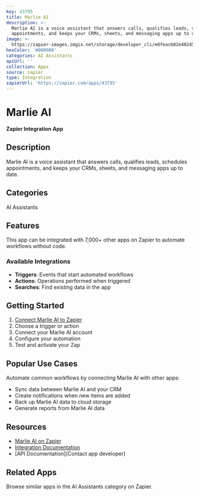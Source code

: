 ```yaml
---
key: 43795
title: Marlie AI
description: >-
  Marlie AI is a voice assistant that answers calls, qualifies leads, schedules
  appointments, and keeps your CRMs, sheets, and messaging apps up to date.
image: >-
  https://zapier-images.imgix.net/storage/developer_cli/e0feac602e4024575aba5624a0337e1c.png?auto=format%2Ccompress&ixlib=python-3.0.0&q=50
hexColor: '#000000'
categories: AI Assistants
apiUrl: ''
collection: Apps
source: zapier
type: Integration
zapierUrl: 'https://zapier.com/apps/43795'
---
```

# Marlie AI

**Zapier Integration App**

## Description

Marlie AI is a voice assistant that answers calls, qualifies leads, schedules appointments, and keeps your CRMs, sheets, and messaging apps up to date.

## Categories

AI Assistants

## Features

This app can be integrated with 7,000+ other apps on Zapier to automate workflows without code.

### Available Integrations

- **Triggers**: Events that start automated workflows
- **Actions**: Operations performed when triggered
- **Searches**: Find existing data in the app

## Getting Started

1. [Connect Marlie AI to Zapier](https://zapier.com/apps/43795)
2. Choose a trigger or action
3. Connect your Marlie AI account
4. Configure your automation
5. Test and activate your Zap

## Popular Use Cases

Automate common workflows by connecting Marlie AI with other apps:

- Sync data between Marlie AI and your CRM
- Create notifications when new items are added
- Back up Marlie AI data to cloud storage
- Generate reports from Marlie AI data

## Resources

- [Marlie AI on Zapier](https://zapier.com/apps/43795)
- [Integration Documentation](https://zapier.com/apps/43795/integrations)
- [API Documentation](Contact app developer)

## Related Apps

Browse similar apps in the AI Assistants category on Zapier.
